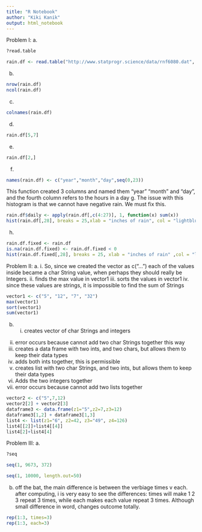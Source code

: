 ---
title: "R Notebook"
author: "Kiki Kanik"
output: html_notebook
---
Problem I:
a.
```{r}
?read.table
```
```{r}
rain.df <- read.table("http://www.statprogr.science/data/rnf6080.dat", header = FALSE)
```
b. 
```{r}
nrow(rain.df)
ncol(rain.df)
```
c. 
```{r}
colnames(rain.df)
```
d. 
```{r}
rain.df[5,7]
```
e. 
```{r}
rain.df[2,]
```
f. 
```{r}
names(rain.df) <- c("year","month","day",seq(0,23))
```
This function created 3 columns and named them "year" "month" and “day”, and the fourth column refers to the hours in a day
g. The issue with this histogram is that we cannot have negative rain. We must fix this.
```{r}
rain.df$daily <- apply(rain.df[,c(4:27)], 1, function(x) sum(x))
hist(rain.df[,28], breaks = 25,xlab = "inches of rain", col = "lightblue", border = "blue", main = "daily rainfall")
```
h.
```{r}
rain.df.fixed <- rain.df
is.na(rain.df.fixed) <- rain.df.fixed < 0
hist(rain.df.fixed[,28], breaks = 25, xlab = "inches of rain" ,col = "lightblue", border = "blue", main = "daily rainfall")
```
Problem II:
a. i. So, since we created the vector as c("...") each of the values inside became a char String value, when perhaps they should really be Integers.
ii. finds the max value in vector1
iii. sorts the values in vector1
iv. since these values are strings, it is impossible to find the sum of Strings
```{r}
vector1 <- c("5", "12", "7", "32")
max(vector1)
sort(vector1)
sum(vector1)
```
b. i. creates vector of char Strings and integers
ii. error occurs because cannot add two char Strings together this way
iii. creates a data frame with two ints, and two chars, but allows them to keep their data types
iv. adds both ints together, this is permissible
v. creates list with two char Strings, and two ints, but allows them to keep their data types
vi. Adds the two integers together
vii. error occurs because cannot add two lists together
```{r}
vector2 <- c("5",7,12)
vector2[2] + vector2[3]
dataframe3 <- data.frame(z1="5",z2=7,z3=12)
dataframe3[1,2] + dataframe3[1,3]
list4 <- list(z1="6", z2=42, z3="49", z4=126)
list4[[2]]+list4[[4]]
list4[2]+list4[4]
```
Problem III:
a. 
```{r}
?seq
```
```{r}
seq(1, 9673, 372)
```
```{r}
seq(1, 10000, length.out=50)
```
b. off the bat, the main difference is between the verbiage times v each. after computing, i is very easy to see the differences: times will make 1 2 3 repeat 3 times, while each makes each value repeat 3 times. Although small difference in word, changes outcome totally.
```{r}
rep(1:3, times=3)
rep(1:3, each=3)
```

